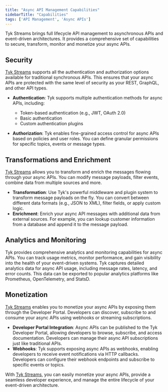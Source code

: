 ```yaml
---
title: "Async API Management Capabilities"
sidebarTitle: "Capabilities"
tags: ['API Management', 'Async APIs']
---
```


Tyk Streams brings full lifecycle API management to asynchronous APIs and event-driven architectures. It provides a
comprehensive set of capabilities to secure, transform, monitor and monetize your async APIs.



## Security

[Tyk Streams](/product-stack/tyk-streaming/overview) supports all the authentication and authorization options available for traditional synchronous APIs. This
ensures that your async APIs are protected with the same level of security as your REST, GraphQL, and other API types.

- **Authentication**: Tyk supports multiple authentication methods for async APIs, including:

    - Token-based authentication (e.g., JWT, OAuth 2.0)
    - Basic authentication
    - Custom authentication plugins

- **Authorization**: Tyk enables fine-grained access control for async APIs based on policies and user roles. You can define granular permissions for specific topics, events or message types. 

## Transformations and Enrichment

[Tyk Streams](/product-stack/tyk-streaming/overview) allows you to transform and enrich the messages flowing through your async APIs. You can modify message payloads, filter events, combine data from multiple sources and more.

- **Transformation**: Use Tyk's powerful middleware and plugin system to transform message payloads on the fly. You can convert between different data formats (e.g., JSON to XML), filter fields, or apply custom logic.
- **Enrichment**: Enrich your async API messages with additional data from external sources. For example, you can lookup customer information from a database and append it to the message payload.

## Analytics and Monitoring

Tyk provides comprehensive analytics and monitoring capabilities for async APIs. You can track usage metrics, monitor performance, and gain visibility into the health of your event-driven systems.
Tyk captures detailed analytics data for async API usage, including message rates, latency, and error counts. This data can be exported to popular analytics platforms like Prometheus, OpenTelemetry, and StatsD.

## Monetization

[Tyk Streams](/product-stack/tyk-streaming/overview) enables you to monetize your async APIs by exposing them through the Developer Portal. Developers can discover, subscribe to and consume your async APIs using webhooks or streaming subscriptions.

- **Developer Portal Integration**: Async APIs can be published to the Tyk Developer Portal, allowing developers to browse, subscribe, and access documentation. Developers can manage their async API subscriptions just like traditional APIs.
- **Webhooks**: Tyk supports exposing async APIs as webhooks, enabling developers to receive event notifications via HTTP callbacks. Developers can configure their webhook endpoints and subscribe to specific events or topics.

With [Tyk Streams](/product-stack/tyk-streaming/overview), you can easily monetize your async APIs, provide a seamless developer experience, and manage the entire lifecycle of your event-driven architecture.

